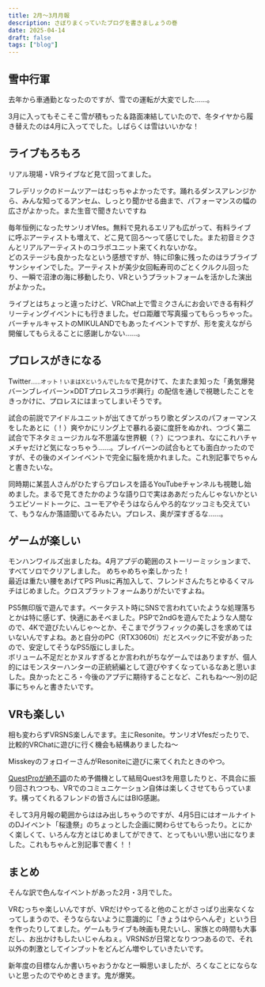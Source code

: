 ```yaml
---
title: 2月～3月月報
description: さぼりまくっていたブログを書きましょうの巻
date: 2025-04-14
draft: false
tags: ["blog"]
---
```



## 雪中行軍

去年から車通勤となったのですが、雪での運転が大変でした……。

<Misskey noteId="a3y4lj0o7w" UUID="13c59b5b-d64a-4c5c-9469-02307d907ce6" />

3月に入ってもそこそこ雪が積もった＆路面凍結していたので、冬タイヤから履き替えたのは4月に入ってでした。しばらくは雪はいいかな！

## ライブもろもろ

リアル現場・VRライブなど見て回ってました。

フレデリックのドームツアーはむっちゃよかったです。踊れるダンスアレンジから、みんな知ってるアンセム、しっとり聞かせる曲まで、パフォーマンスの幅の広さがよかった。また生音で聞きたいですね

<Misskey noteId="a43rrzxx6c" UUID="f946818a-bb46-47b0-a7bf-260323c44e7c" />

毎年恒例になったサンリオVfes。無料で見れるエリアも広がって、有料ライブに呼ぶアーティストも増えて、どこ見て回ろ～って感じでした。また初音ミクさんとリアルアーティストのコラボユニット来てくれないかな。  
どのステージも良かったなという感想ですが、特に印象に残ったのはラブライブサンシャインでした。アーティストが美少女回転寿司のごとくクルクル回ったり、一瞬で沼津の海に移動したり、VRというプラットフォームを活かした演出がよかった。

<Misskey noteId="a4mlletr3r" UUID="382fc03a-e8ec-4439-bb38-245431a59a1c" />

ライブとはちょっと違ったけど、VRChat上で雪ミクさんにお会いできる有料グリーティングイベントにも行きました。ゼロ距離で写真撮ってもらっちゃった。バーチャルキャストのMIKULANDでもあったイベントですが、形を変えながら開催してもらえることに感謝しかない……。

<Misskey noteId="a3pq46l8vr" UUID="33f649ad-c9c4-4570-8f06-e268e6f09916" />

## プロレスがきになる

Twitter<small>……オット！いまはXというんでしたな</small>で見かけて、たまたま知った「勇気爆発バーンブレイバーン×DDTプロレスコラボ興行」の配信を通しで視聴したことをきっかけに、プロレスにはまってしまいそうです。

<Misskey noteId="a4rq0wr2tg" UUID="39699ff2-c936-4786-aa4a-20f3104350cb" />

<Misskey noteId="a4vanw5c59" UUID="22e35775-40f1-43c9-9f01-20129737debd" />

試合の前説でアイドルユニットが出てきてがっちり歌とダンスのパフォーマンスをしたあとに（！）爽やかにリング上で暴れる姿に度肝をぬかれ、つづく第二試合で下ネタミュージカルな不思議な世界観（？）につつまれ、なにこれハチャメチャだけど気になっちゃう……。ブレイバーンの試合もとても面白かったのですが、その後のメインイベントで完全に脳を焼かれました。これ別記事でちゃんと書きたいな。

同時期に某芸人さんがひたすらプロレスを語るYouTubeチャンネルも視聴し始めました。まるで見てきたかのような語り口で実はああだったんじゃないかというエピソードトークに、ユーモアやそうはならんやろ的なツッコミも交えていて、もうなんか落語聞いてるみたい。プロレス、奥が深すぎるな……。

## ゲームが楽しい

<Misskey noteId="a5697vso9u" UUID="8bfedc00-e918-4915-ad1f-ba721b6498ae" />

モンハンワイルズ出ましたね。4月アプデの範囲のストーリーミッションまで、すべてソロでクリアしました。 めちゃめちゃ楽しかった！  
最近は重たい腰をあげてPS Plusに再加入して、フレンドさんたちとゆるくマルチはじめました。クロスプラットフォームありがたいですよね。

PS5無印版で遊んでます。ベータテスト時にSNSで言われていたような処理落ちとかは特に感じず、快適にあそべました。PSPで2ndGを遊んでたような人間なので、4Kで遊びたいんじゃ～とか、そこまでグラフィックの美しさを求めてはいないんですよね。あと自分のPC（RTX3060ti）だとスペックに不安があったので、安定してそうなPS5版にしました。  
ボリューム不足だとかヌルすぎるとか言われがちなゲームではありますが、個人的にはモンスターハンターの正統続編として遊びやすくなっているなあと思いました。良かったところ・今後のアプデに期待することなど、これもね～～別の記事にちゃんと書きたいです。

## VRも楽しい

相も変わらずVRSNS楽しんでます。主にResonite。サンリオVfesだったりで、比較的VRChatに遊びに行く機会も結構ありましたね～

<Misskey noteId="a4qz02l1rq" UUID="02c50328-cf0d-413a-8426-2b6aceb004b6" />

MisskeyのフォロイーさんがResoniteに遊びに来てくれたときのやつ。

[QuestProが絶不調](/blog/2025-04-11-quest-pro-broken)のため予備機として結局Quest3を用意したりと、不具合に振り回されつつも、VRでのコミュニケーション自体は楽しくさせてもらっています。構ってくれるフレンドの皆さんにはBIG感謝。

そして3月月報の範囲からははみ出しちゃうのですが、4月5日にはオールナイトのDJイベント「桜逢祭」のちょっとした企画に関わらせてもらったり。とにかく楽しくて、いろんな方とはじめましてができて、とってもいい思い出になりました。これもちゃんと別記事で書く！！

## まとめ

そんな訳で色んなイベントがあった2月・3月でした。

VRむっちゃ楽しいんですが、VRだけやってると他のことがさっぱり出来なくなってしまうので、そうならないように意識的に「きょうはやらへんぞ」という日を作ったりしてました。ゲームもライブも映画も見たいし、家族との時間も大事だし、お出かけもしたいじゃんねぇ。VRSNSが日常となりつつあるので、それ以外の刺激としてインプットをどんどん増やしていきたいです。

新年度の目標なんか書いちゃおうかなと一瞬思いましたが、ろくなことにならないと思ったのでやめときます。鬼が爆笑。
